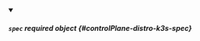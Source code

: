 
<details className="config-field" data-expandable="false" open>
<summary>

##### `spec` <span className="config-field-required" data-required="false">required</span> <span className="config-field-type">object</span> <span className="config-field-default"></span> <span className="config-field-enum"></span> {#controlPlane-distro-k3s-spec}



</summary>



</details>
